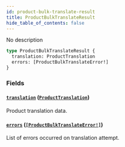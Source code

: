 ```yaml
---
id: product-bulk-translate-result
title: ProductBulkTranslateResult
hide_table_of_contents: false
---
```


No description

```graphql
type ProductBulkTranslateResult {
  translation: ProductTranslation
  errors: [ProductBulkTranslateError!]
}
```

### Fields

#### [`translation`](#) ([`ProductTranslation`](../../../developer/api-reference/objects/product-translation))

Product translation data.

#### [`errors`](#) ([`[ProductBulkTranslateError!]`](../../../developer/api-reference/objects/product-bulk-translate-error))

List of errors occurred on translation attempt.
